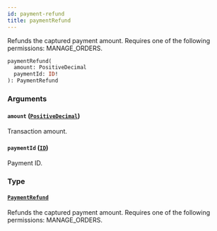 ```yaml
---
id: payment-refund
title: paymentRefund
---
```



Refunds the captured payment amount. Requires one of the following permissions: MANAGE_ORDERS.

```graphql
paymentRefund(
  amount: PositiveDecimal
  paymentId: ID!
): PaymentRefund
```


### Arguments

#### `amount` ([`PositiveDecimal`](../../../developer/api-reference/scalars/positive-decimal))

Transaction amount.


#### `paymentId` ([`ID`](../../../developer/api-reference/scalars/id))

Payment ID.


### Type

#### [`PaymentRefund`](../../../developer/api-reference/objects/payment-refund) 

Refunds the captured payment amount. Requires one of the following permissions: MANAGE_ORDERS.




